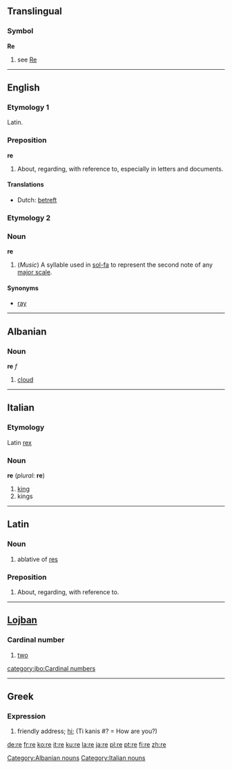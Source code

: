 ==Translingual==
===Symbol===
'''Re'''
# see [[Re]]

----

==English==

===Etymology 1===
Latin.

===Preposition===
'''re'''
# About, regarding, with reference to, especially in letters and documents.

====Translations====
*Dutch: [[betreft]]

===Etymology 2===

===Noun===
'''re'''

#(''Music'') A syllable used in [[sol-fa]] to represent the second note of any [[major scale]].

====Synonyms====
*[[ray]]

----

==Albanian==
===Noun===
'''re''' ''f''

# [[cloud]]

[[Category:Albanian nouns]]

----

==Italian==
===Etymology===
Latin [[rex]]
===Noun===
'''re''' (''plural:'' '''re''')

#[[king]]
#kings

[[Category:Italian nouns]]

----

==Latin==
===Noun===
# ablative of [[res#Latin|res]]

===Preposition===
# About, regarding, with reference to.

----

==[[Lojban]]==
===Cardinal number===
#[[two]]

[[category:jbo:Cardinal numbers]]

----

==Greek==
===Expression===
# friendly address; [[hi]]; (Ti kanis #? = How are you?)

[[de:re]]
[[fr:re]]
[[ko:re]]
[[it:re]]
[[ku:re]]
[[la:re]]
[[ja:re]]
[[pl:re]]
[[pt:re]]
[[fi:re]]
[[zh:re]]